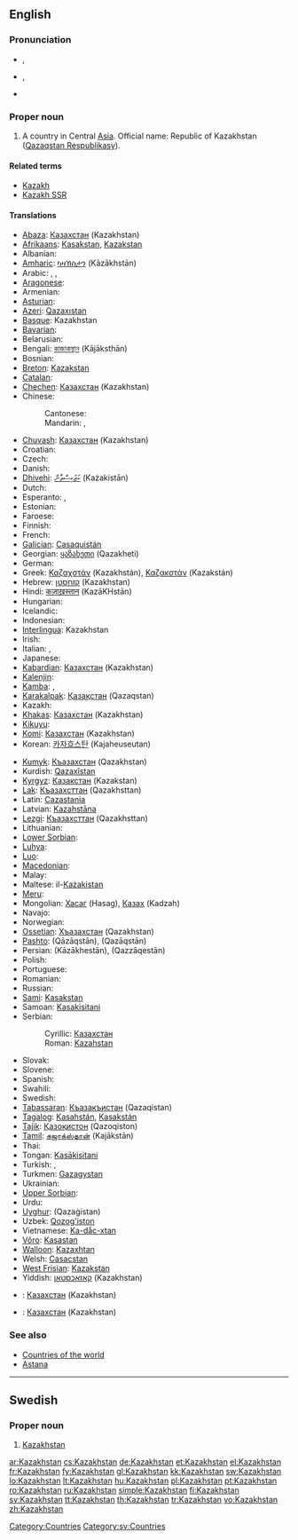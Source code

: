 ==English==
{{wikipedia}}

===Pronunciation===
* {{a|UK}} {{IPA|/ˈkæzəkstæn/|/ˈkɑːzəkstɑːn/}}, {{SAMPA|/"k{z@kst{n/|/"kA:z@kstA:n/}}
* {{a|US}} {{IPA|/ˈkɑzəkˌstæn/}}, {{SAMPA|/"kAz@k%st{n/}}
* {{rhymes|æn}}

===Proper noun===
{{en-proper noun}}

# A country in Central [[Asia]]. Official name: Republic of Kazakhstan ([[Qazaqstan Respublikasy]]).

====Related terms====
* [[Kazakh]]
* [[Kazakh SSR]]

====Translations====
{{trans-top|country in Central Asia}}
* [[Abaza]]: [[Казахстан]] (Kazakhstan)
* [[Afrikaans]]: [[Kasakstan]], [[Kazakstan]]
* Albanian: {{t-|sq|Kazakistan|xs=Albanian}}
* [[Amharic]]: [[ካዛኽስታን]] (Kāzākhstān)
* Arabic: {{t-|ar|كازاخستان|m|tr=Kazakhistān}}, {{t-|ar|قازاقستان|m|tr=Qazaqistān}}, {{t-|ar|كازخستان|tr=Kazakhistān}}
* [[Aragonese]]: {{t|an|Kasajstán|xs=Aragonese}}
* Armenian: {{t-|hy|Ղազախստան|tr=Ġazaxstan}}
* [[Asturian]]: {{t|ast|Kazakhistán|xs=Asturian}}
* [[Azeri]]: [[Qazaxıstan]]
* [[Basque]]: Kazakhstan
* [[Bavarian]]: {{tø|bar|Kasachstan}}
* Belarusian: {{t-|be|Казахстан|tr=Kazakhstan|xs=Belarusian}}
* Bengali: [[কাজাকস্থান]] (Kājāksthān)
* Bosnian: {{t-|bs|Kazahstan|m}}
* [[Breton]]: [[Kazakstan]]
* [[Catalan]]: {{t-|ca|Kazakhstan}}
* [[Chechen]]: [[Казахстан]] (Kazakhstan)
* Chinese:
*: Cantonese: {{tø|yue|哈薩克斯坦|sc=Hani|xs=Cantonese}}
*: Mandarin: {{t-|cmn|哈薩克斯坦|sc=Hani}}, {{t-|cmn|哈萨克斯坦|tr=Hāsàkèsītǎn|sc=Hani}}
* [[Chuvash]]: [[Казахстан]] (Kazakhstan)
* Croatian: {{t+|hr|Kazahstan|m}}
* Czech: {{t-|cs|Kazachstán}}
* Danish: {{t-|da|Kasakhstan}}
* [[Dhivehi]]: [[ކަޒަކިސްތާން]] (Każakistān)
* Dutch: {{t+|nl|Kazachstan}}
* Esperanto: {{t-|eo|Kazaĥio|xs=Esperanto}}, {{t-|eo|Kazaĥstano|xs=Esperanto}}
* Estonian: {{t-|et|Kasahstan}}
* Faroese: {{t-|fo|Kasakstan|xs=Faroese}}
* Finnish: {{t+|fi|Kazakstan}}
* French: {{t+|fr|Kazakhstan|m}}
* [[Galician]]: [[Casaquistán]]
* Georgian: [[ყაზახეთი]] (Qazakheti)
* German: {{t+|de|Kasachstan|n}}
* Greek: [[Καζαχστάν]] (Kazakhstán), [[Καζακστάν]] (Kazakstán) {{n}}
* Hebrew: [[קזחסטן]] (Kazakhstan)
* Hindi: [[कज़ाख़स्तान]] (KazāKHstān)
* Hungarian: {{t+|hu|Kazahsztán}}
* Icelandic: {{t+|is|Kasakstan}}
* Indonesian: {{t-|id|Kazakhstan|xs=Indonesian}}
* [[Interlingua]]: Kazakhstan
* Irish: {{t|ga|Casacstáin|f|alt=an Chasacstáin|xs=Irish}}
* Italian: {{t-|it|Kazakistan|m}}, {{t-|it|Kazakstan|m}}
* Japanese: {{t+|ja|カザフスタン|tr=Kazafusutan}}
* [[Kabardian]]: [[Казахстан]] (Kazakhstan)
* [[Kalenjin]]: {{tø|kln|Kazakstan}}
* [[Kamba]]: {{tø|kam|Kazakstan}},  {{tø|kam|Kazakstan}}
* [[Karakalpak]]: [[Қазақстан]] (Qazaqstan)
* Kazakh: {{t-|kk|Қазақстан|tr=Qazaqstan|sc=Cyrl|xs=Kazakh}}
* [[Khakas]]: [[Казахстан]] (Kazakhstan)
* [[Kikuyu]]: {{tø|ki|Kazakstan}}
* [[Komi]]: [[Казахстан]] (Kazakhstan)
* Korean: [[카자흐스탄]] (Kajaheuseutan)
{{trans-mid}}
* [[Kumyk]]: [[Къазахстан]] (Qazakhstan)
* Kurdish: [[Qazaxîstan]]
* [[Kyrgyz]]: [[Казакстан]] (Kazakstan)
* [[Lak]]: [[Къазахсттан]] (Qazakhsttan)
* Latin: [[Cazastania]]
* Latvian: [[Kazahstāna]]
* [[Lezgi]]: [[Къазахсттан]] (Qazakhsttan)
* Lithuanian: {{t+|lt|Kazachstanas|xs=Lithuanian}}
* [[Lower Sorbian]]: {{l|dsb|Kazachstan}} {{m}}
* [[Luhya]]: {{tø|luy|Kazakstan}}
* [[Luo]]: {{tø|luo|Kazakstan}}
* [[Macedonian]]: {{t-|mk|Казахстан|m|tr=Kazahstán}}
* Malay: {{t-|ms|Kazakhstan|xs=Malay}}
* Maltese: il-[[Każakistan]]
* [[Meru]]: {{tø|mer|Kazakstan}}
* Mongolian: [[Хасаг]] (Hasag), [[Казах]] (Kadzah)
* Navajo: {{tø|nv|K'azah bikéyah}}
* Norwegian: {{t+|no|Kasakhstan}}
* [[Ossetian]]: [[Хъазахстан]] (Qazakhstan)
* [[Pashto]]: {{ps-Arab|[[قازاقستان]]}} (Qāzāqstān), {{ps-Arab|[[قزاقستان]]}} (Qazāqstān)
* Persian: {{fa-Arab|[[کازاخستان]]}} (Kāzākhestān), {{fa-Arab|[[قزاقستان]]}} (Qazzāqestān)
* Polish: {{t+|pl|Kazachstan}}
* Portuguese: {{t+|pt|Cazaquistão}}
* Romanian: {{t+|ro|Kazahstan|n}}
* Russian: {{t+|ru|Казахстан|m|tr=Kazakhstán}}
* [[Sami]]: [[Kasakstan]]
* Samoan: [[Kasakisitani]]
* Serbian:
*: Cyrillic: [[Казахстан#Serbian|Казахстан]] {{m}}
*: Roman: [[Kazahstan#Serbian|Kazahstan]] {{m}}
* Slovak: {{t-|sk|Kasachstan}}
* Slovene: {{t+|sl|Kazahstan}}
* Spanish: {{t+|es|Kazajistán|m}}
* Swahili: {{t+|sw|Kazakhstan|xs=Swahili}}
* Swedish: {{t+|sv|Kazakstan}}
* [[Tabassaran]]: [[Къазакъистан]] (Qazaqistan)
* [[Tagalog]]: [[Kasahstán]], [[Kasakstán]]
* [[Tajik]]: [[Қазоқистон]] (Qazoqiston)
* [[Tamil]]: [[கஜாக்ஸ்தான்]] (Kajākstān)
* Thai: {{t+|th|คาซัคสถาน|tr=Khāsâksathān}}
* Tongan: [[Kasākisitani]]
* Turkish: {{t+|tr|Kazakistan}}, {{t-|tr|Kazakeli}}
* Turkmen: [[Gazagystan]]
* Ukrainian: {{t+|uk|Казахстан|tr=Kazakhstan|xs=Ukrainian}}
* [[Upper Sorbian]]: {{l|hsb|Kazachstan}} {{m}}
* Urdu: {{t-|ur|قزاقستان|tr=Qazāqistān|xs=Urdu}}
* [[Uyghur]]: {{ug-Arab|[[ﻗﺎﺯﺍﻏﯩﺴﺘﺎﻥ]]}} (Qazaġistan)
* Uzbek: [[Qozog'iston]]
* Vietnamese: [[Ka-dắc-xtan]]
* [[Võro]]: [[Kasastan]]
* [[Walloon]]: [[Kazaxhtan]]
* Welsh: [[Casacstan]]
* [[West Frisian]]: [[Kazakstan]]
* Yiddish: [[קאַזאַכסטאַן]] (Kazakhstan)
{{trans-bottom}}

{{checktrans-top}}
* {{ttbc|Northern Altai}}: [[Казахстан]] (Kazakhstan)
{{checktrans-mid}}
* {{ttbc|Southern Altai}}: [[Казахстан]] (Kazakhstan)
{{checktrans-bottom}}

===See also===
* [[Appendix:Countries of the world|Countries of the world]]
* [[Astana]]

[[Category:Countries]]

----

==Swedish==

===Proper noun===
{{infl|sv|proper noun}}

# [[#English|Kazakhstan]]

[[Category:sv:Countries]]

[[ar:Kazakhstan]]
[[cs:Kazakhstan]]
[[de:Kazakhstan]]
[[et:Kazakhstan]]
[[el:Kazakhstan]]
[[fr:Kazakhstan]]
[[fy:Kazakhstan]]
[[gl:Kazakhstan]]
[[kk:Kazakhstan]]
[[sw:Kazakhstan]]
[[lo:Kazakhstan]]
[[lt:Kazakhstan]]
[[hu:Kazakhstan]]
[[pl:Kazakhstan]]
[[pt:Kazakhstan]]
[[ro:Kazakhstan]]
[[ru:Kazakhstan]]
[[simple:Kazakhstan]]
[[fi:Kazakhstan]]
[[sv:Kazakhstan]]
[[tt:Kazakhstan]]
[[th:Kazakhstan]]
[[tr:Kazakhstan]]
[[vo:Kazakhstan]]
[[zh:Kazakhstan]]